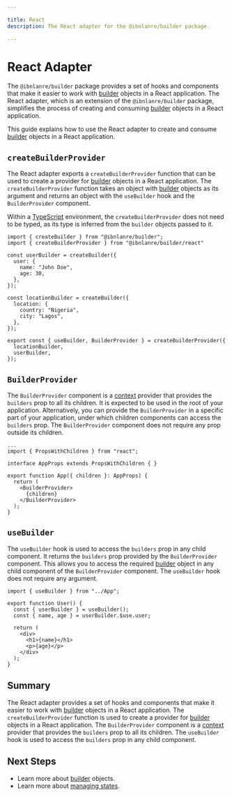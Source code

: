 ---

title: React
description: The React adapter for the @ibnlanre/builder package.

---

# React Adapter

The `@ibnlanre/builder` package provides a set of hooks and components that make it easier to work with [builder][3] objects in a React application. The React adapter, which is an extension of the `@ibnlanre/builder` package, simplifies the process of creating and consuming [builder][3] objects in a React application.

This guide explains how to use the React adapter to create and consume [builder][3] objects in a React application.

## `createBuilderProvider`

The React adapter exports a `createBuilderProvider` function that can be used to create a provider for [builder][3] objects in a React application. The `createBuilderProvider` function takes an object with [builder][3] objects as its argument and returns an object with the `useBuilder` hook and the `BuilderProvider` component.

Within a [TypeScript][typescript] environment, the `createBuilderProvider` does not need to be typed, as its type is inferred from the `builder` objects passed to it.

```tsx copy filename="App.tsx"
import { createBuilder } from "@ibnlanre/builder";
import { createBuilderProvider } from "@ibnlanre/builder/react"

const userBuilder = createBuilder({
  user: {
    name: "John Doe",
    age: 30,
  },
});

const locationBuilder = createBuilder({
  location: {
    country: "Nigeria",
    city: "Lagos",
  },
});

export const { useBuilder, BuilderProvider } = createBuilderProvider({
  locationBuilder,
  userBuilder,
});
```

## `BuilderProvider`

The `BuilderProvider` component is a [context][context] provider that provides the `builders` prop to all its children. It is expected to be used in the root of your application. Alternatively, you can provide the `BuilderProvider` in a specific part of your application, under which children components can access the `builders` prop. The `BuilderProvider` component does not require any prop outside its children.

```tsx copy filename="App.tsx"
...
import { PropsWithChildren } from "react";

interface AppProps extends PropsWithChildren { }

export function App({ children }: AppProps) {
  return (
    <BuilderProvider>
      {children}
    </BuilderProvider>
  );
}
```

## `useBuilder`

The `useBuilder` hook is used to access the `builders` prop in any child component. It returns the `builders` prop provided by the `BuilderProvider` component. This allows you to access the required [builder][3] object in any child component of the `BuilderProvider` component. The `useBuilder` hook does not require any argument.

```tsx copy filename="User.tsx"
import { useBuilder } from "../App";

export function User() {
  const { userBuilder } = useBuilder();
  const { name, age } = userBuilder.$use.user;

  return (
    <div>
      <h1>{name}</h1>
      <p>{age}</p>
    </div>
  );
}
```

## Summary

The React adapter provides a set of hooks and components that make it easier to work with [builder][3] objects in a React application. The `createBuilderProvider` function is used to create a provider for [builder][3] objects in a React application. The `BuilderProvider` component is a [context][context] provider that provides the `builders` prop to all its children. The `useBuilder` hook is used to access the `builders` prop in any child component.

## Next Steps

- Learn more about [builder][3] objects.
- Learn more about [managing states][5].

[3]: /core-concepts/builder-object
[5]: /usage/managing-state

[context]: https://react.dev/reference/react/createContext
[typescript]: https://www.typescriptlang.org/docs/handbook/intro.html
